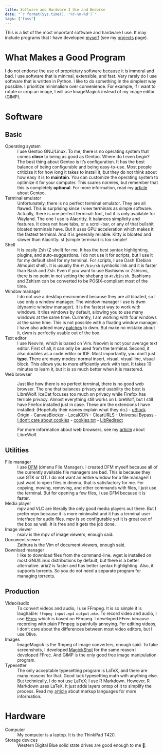 ```yaml
---
title: Software and Hardware I Use and Endorse
date: "`r format(Sys.time(), '%Y-%m-%d')`"
tags: ["foss"]
---
```


This is a list of the most important software and hardware I use.
It may include programs that I have developed [myself](https://github.com/amarakon) (see my [projects](/projects/) page).

# What Makes a Good Program

I do not endorse the use of proprietary software because it is immoral and bad.
I use software that is minimal, extensible, and fast.
Very rarely do I use software that is written in Python.
I like to do something in the simplest way possible.
I prioritize minimalism over convenience.
For example, if I want to rotate or crop an image, I will use ImageMagick instead of my image editor (GIMP).

# Software

## Basic

Operating system
: I use Gentoo GNU/Linux.
To me, there is no operating system that comes **close** to being as good as Gentoo.
Where do I even begin?
The best thing about Gentoo is it's configuration. 
It has the best balance of being configurable and being easy-to-use.
Most people criticize it for how long it takes to install it, but they do not think about how easy it is to **maintain**.
You can customize the operating system to optimize it for your computer.
This scares normies, but remember that this is completely **optional**.
For more information, read my [article](/articles/gentoo-linux-the-best-operating-system-ever-made/) about Gentoo.

Terminal emulator
: Unfortunately, there is no perfect terminal emulator.
They are all flawed.
This is surprising since I view terminals as simple software.
Actually, there is one perfect terminal: foot, but it is only available for Wayland.
The one I use is Alacritty.
It balances simplicity and features.
It does not have tabs, or a scroll-bar, or any of that bullshit bloated terminals have.
But it uses GPU acceleration which makes it the fastest terminal.
And it is generally reliable.
Kitty is bloated and slower than Alacritty.
st (simple terminal) is too simple!

Shell
: It is easily Zsh (Z shell) for me.
It has the best syntax highlighting, plugins, and auto-suggestions.
I do not use it for scripts, but I use it for my default shell for my terminal.
For scripts, I use Dash (Debian Almquist shell).
It is usually the `#!/bin/sh` symbolic link and it is faster than Bash and Zsh.
Even if you want to use Bashisms or Zshisms, there is no point in not setting the shebang to `#!/bin/sh`.
Bashisms and Zshism can be converted to be POSIX-compliant most of the time.

Window manager
: I do not use a desktop environment because they are all bloated, so I use only a window manager.
The window manager I use is dwm (dynamic window manager).
It is the fastest way to work with windows.
It tiles windows by default, allowing you to use many windows at the same time.
Currently, I am working with four windows at the same time.
This is not possible with a floating window manager.
I have also added many [patches](https://github.com/amarakon/dotfiles/tree/master/etc/portage/patches/x11-wm/dwm) to dwm.
But make no mistake about it, dwm is perfectly usable out of the box.

Text editor
: I use Neovim, which is based on Vim.
Neovim is not your average text editor.
First of all, it can only be used from the terminal.
Second, it also doubles as a code editor or IDE.
Most importantly, you don't just **type**.
There are many modes: normal insert, visual, visual line, visual block.
This allows you to more efficiently work with text.
It takes 10 minutes to learn it, but it is so much better when it is mastered.

Web browser
: Just like how there is no perfect terminal, there is no good web browser.
The one that balances privacy and usability the best is LibreWolf.
IceCat focuses too much on privacy while Firefox has terrible privacy.
Almost everything still works on LibreWolf, but I still have Firefox installed just in case.
These are the extensions I have installed: (Hopefully their names explain what they do.)
    - [uBlock Origin](https://addons.mozilla.org/en-CA/firefox/addon/ublock-origin/)
    - [CanvasBlocker](https://addons.mozilla.org/en-CA/firefox/addon/canvasblocker/)
    - [LocalCDN](https://addons.mozilla.org/en-CA/firefox/addon/localcdn-fork-of-decentraleyes/)
    - [ClearURLS](https://addons.mozilla.org/en-CA/firefox/addon/clearurls/)
    - [Universal Bypass](https://addons.mozilla.org/en-CA/firefox/addon/universal-bypass/)
    - [I don't care about cookies](https://addons.mozilla.org/en-CA/firefox/addon/i-dont-care-about-cookies/)
    - [cookies.txt](https://addons.mozilla.org/en-CA/firefox/addon/cookies-txt/)
    - [LibRedirect](https://addons.mozilla.org/en-CA/firefox/addon/libredirect/)

    For more information about web browsers, see my [article](/articles/librewolf-is-currently-the-best-web-browser/) about LibreWolf.

## Utilities

File manager
: I use [DFM](https://github.com/amarakon/dfm) (dmenu File Manager).
I created DFM myself because all of the currently available file managers are bad.
This is because they use GTK or QT.
I do not want an entire window for a file manager!
I just want to open files in dmenu, that is satisfactory for me.
For copying, moving, removing, and other commands with files, I just use the terminal.
But for opening a few files, I use DFM because it is faster.

Media player
: mpv and VLC are literally the only good media players out there.
But I prefer mpv because it is more minimalist and it has a terminal user interface for audio files.
mpv is so configurable yet it is great out of the box as well.
It is free and it gets the job done.

Image viewer
: nsxiv is the mpv of image viewers, enough said.

Document viewer
: Zathura is the Vim of document viewers, enough said.

Download manager
: I like to download files from the command-line.
wget is installed on most GNU/Linux distributions by default, but there is a better alternative.
aria2 is faster and has better syntax highlighting.
Also, it supports torrents.
So you do not need a separate program for managing torrents.

## Production

Video/audio
: To convert videos and audio, I use FFmpeg.
It is so simple it is laughable: `ffmpeg input.mp4 output.mkv`.
To record video and audio, I use [FFrec](https://github.com/amarakon/ffrec) which is based on FFmpeg.
I developed FFrec because recording with plain FFmpeg is painfully annoying.
For editing videos, I don't care about the differences between most video editors, but I use Olive.

Images
: ImageMagick is the ffmpeg of image converters, enough said.
To take screenshots, I developed [MagickShot](https://github.com/amarakon/magickshot) for the same reason I developed FFrec.
And GIMP is the only good free image manipulation program.

Typesetter
: The only acceptable typesetting program is LaTeX, and there are many reasons for that.
Good luck typesetting math with anything else.
But technically, I do not use LaTeX; I use R Markdown.
However, R Markdown uses LaTeX.
It just adds layers ontop of it to simplify the process.
Read my [article](/articles/comparing-the-best-markup-languages-for-making-pdf-documents/) about markup languages for more information.

# Hardware

Computer
: My computer is a laptop.
It is the ThinkPad T420.

Storage devices
: Western Digital Blue solid state drives are good enough to me 🤷.
